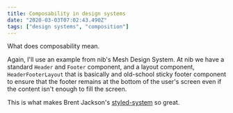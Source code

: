 ```yaml
---
title: Composability in design systems
date: "2020-03-03T07:02:43.490Z"
tags: ["design systems", "composition"]
---
```

What does composability mean.

Again, I'll use an example from nib's Mesh Design System. At nib we have a standard `Header` and `Footer` component, and a layout component, `HeaderFooterLayout` that is basically and old-school sticky footer component to ensure that the footer remains at the bottom of the user's screen even if the content isn't enough to fill the screen. 

This is what makes Brent Jackson's [styled-system](#) so great.